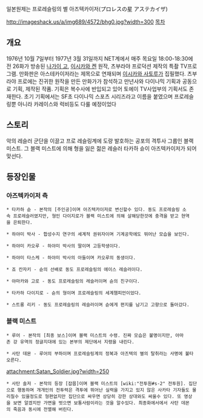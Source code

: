 일본원제는 프로레슬링의 별 아즈텍카이저(プロレスの星 アステカイザ)

http://imageshack.us/a/img689/4572/bhg0.jpg?width=300
[[목차]]
== 개요 ==
{{{#!html
<iframe width="640" height="360" src="//www.youtube.com/embed/7uZTKjp2hoc?feature=player_detailpage" frameborder="0" allowfullscreen></iframe>
}}}
1976년 10월 7일부터 1977년 3월 31일까지 NET계에서 매주 목요일 18:00-18:30에 전 26화가 방송된 [[나가이 고]], [[이시카와 켄]] 원작, 츠부라야 프로덕션 제작의 특촬 TV프로그램. 만화판은 아스테카이저라는 제목으로 연재되며 [[이시카와 사토루]]가 집필했다. 츠부라야 프로에는 진귀한 원작을 만든 만화가가 참석하고 만년사와 다이나믹 기획과 공동으로 기획, 제작된 작품. 기획은 복수사에 반입되고 있어 토에이 TV사업부의 기획서도 존재한다. 초기 기획에서는 SF초 다이나믹 스포츠 시리즈라고 이름을 붙였으며 프로레슬링뿐 아니라 카레이스와 럭비등도 다룰 예정이었다

== 스토리 ==
악의 레슬러 군단을 이끌고 프로 레슬링계에 도량 발호하는 공포의 격투사 그룹인 블랙 미스트. 그 블랙 미스트에 의해 형을 잃은 젊은 레슬러 타카하 슌이 아즈텍카이저가 되어 맞선다.

== 등장인물 ==
=== 아즈텍카이저 측 ===
 * 타카하 슌 - 본작의 [주인공]이며 아즈텍카이저로 변신할수 있다. 동도 프로레슬링 소속 프로레슬러였지만, 형인 다이지로가 블랙 미스트에 의해 살해당한것에 충격을 받고 현역을 은퇴한다.  

 * 하야미 박사 - 합성수지 연구의 세계적 권위자이며 기계공학에도 뛰어난 모습을 보인다.

 * 하야미 카오루 - 하야미 박사의 딸이며 고등학생이다.

 * 하야미 타스케 - 하야미 박사의 아들이며 카오루의 동생이다.

 * 죠 칸자키 - 슌의 선배로 동도 프로레슬링의 에이스 레슬러이다.

 * 야마카와 고로 - 동도 프로레슬링의 레슬러이며 슌의 친구이다.

 * 타카하 다이지로 - 슌의 형이며 프로레슬링의 세계챔피언이었다.

 * 스트롱 리키 - 동도 프로레슬링의 레슬러이며 슌에게 편지를 남기고 고향으로 돌아갔다.

=== 블랙 미스트 ===
 * 루어 - 본작의 [최종 보스]이며 블랙 미스트의 수령. 진짜 모습은 불명이지만, 아마존 강 유역의 정글지대에 있는 본부의 제단에서 지령을 내린다.  

 * 사탄 데몬 - 루어의 부하이며 프로레슬링계의 정복과 아즈텍의 별의 탈취라는 사명에 불타오른다.

attachment:Satan_Soldier.jpg?width=250
 * 사탄 솔저 - 본작의 등장 [잡몹]이며 블랙 미스트의 [wiki:"전투원#s-2" 전투원]. 집단으로 행동하며 개개인의 전투력은 격투에 뛰어난 실력을 가지고 있지 않은 사카타 기자들도 물리칠수 있을정도로 형편없지만 집단으로 싸우면 상당히 강한 상대와도 싸울수 있다. 또 영상을 보면 알겠지만 가면을 벗으면 보통사람이라는 것을 알수있다. 최종화에서에서 사탄 데몬의 죽음과 동시에 전멸해 버린다.
